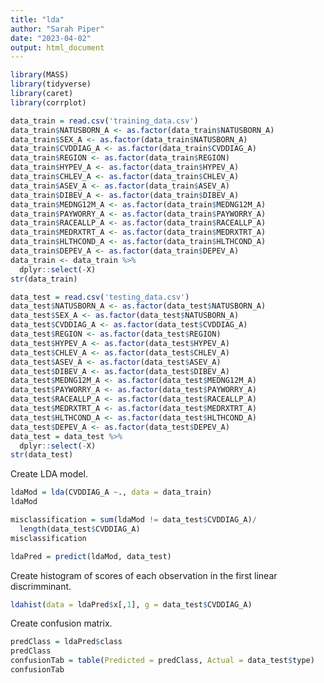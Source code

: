 ```yaml
---
title: "lda"
author: "Sarah Piper"
date: "2023-04-02"
output: html_document
---
```


```r
library(MASS) 
library(tidyverse)
library(caret) 
library(corrplot)
```

```r
data_train = read.csv('training_data.csv')
data_train$NATUSBORN_A <- as.factor(data_train$NATUSBORN_A)
data_train$SEX_A <- as.factor(data_train$NATUSBORN_A)
data_train$CVDDIAG_A <- as.factor(data_train$CVDDIAG_A)
data_train$REGION <- as.factor(data_train$REGION)
data_train$HYPEV_A <- as.factor(data_train$HYPEV_A)
data_train$CHLEV_A <- as.factor(data_train$CHLEV_A)
data_train$ASEV_A <- as.factor(data_train$ASEV_A)
data_train$DIBEV_A <- as.factor(data_train$DIBEV_A)
data_train$MEDNG12M_A <- as.factor(data_train$MEDNG12M_A)
data_train$PAYWORRY_A <- as.factor(data_train$PAYWORRY_A)
data_train$RACEALLP_A <- as.factor(data_train$RACEALLP_A)
data_train$MEDRXTRT_A <- as.factor(data_train$MEDRXTRT_A)
data_train$HLTHCOND_A <- as.factor(data_train$HLTHCOND_A)
data_train$DEPEV_A <- as.factor(data_train$DEPEV_A)
data_train <- data_train %>% 
  dplyr::select(-X)
str(data_train)

data_test = read.csv('testing_data.csv')
data_test$NATUSBORN_A <- as.factor(data_test$NATUSBORN_A)
data_test$SEX_A <- as.factor(data_test$NATUSBORN_A)
data_test$CVDDIAG_A <- as.factor(data_test$CVDDIAG_A)
data_test$REGION <- as.factor(data_test$REGION)
data_test$HYPEV_A <- as.factor(data_test$HYPEV_A)
data_test$CHLEV_A <- as.factor(data_test$CHLEV_A)
data_test$ASEV_A <- as.factor(data_test$ASEV_A)
data_test$DIBEV_A <- as.factor(data_test$DIBEV_A)
data_test$MEDNG12M_A <- as.factor(data_test$MEDNG12M_A)
data_test$PAYWORRY_A <- as.factor(data_test$PAYWORRY_A)
data_test$RACEALLP_A <- as.factor(data_test$RACEALLP_A)
data_test$MEDRXTRT_A <- as.factor(data_test$MEDRXTRT_A)
data_test$HLTHCOND_A <- as.factor(data_test$HLTHCOND_A)
data_test$DEPEV_A <- as.factor(data_test$DEPEV_A)
data_test = data_test %>% 
  dplyr::select(-X)
str(data_test)
```

Create LDA model. 
```r
ldaMod = lda(CVDDIAG_A ~., data = data_train)
ldaMod

misclassification = sum(ldaMod != data_test$CVDDIAG_A)/
  length(data_test$CVDDIAG_A)
misclassification

ldaPred = predict(ldaMod, data_test)
```

Create histogram of scores of each observation in the first linear discrimminant. 
```r
ldahist(data = ldaPred$x[,1], g = data_test$CVDDIAG_A)
```

Create confusion matrix. 
```r
predClass = ldaPred$class
predClass
confusionTab = table(Predicted = predClass, Actual = data_test$type)
confusionTab
```

